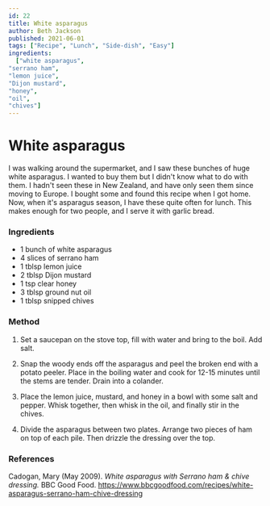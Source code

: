 ```yaml
---
id: 22
title: White asparagus
author: Beth Jackson
published: 2021-06-01
tags: ["Recipe", "Lunch", "Side-dish", "Easy"]
ingredients:
  ["white asparagus",
"serrano ham",
"lemon juice",
"Dijon mustard",
"honey",
"oil",
"chives"]
---
```


# White asparagus

<BlogTextWrapper>

I was walking around the supermarket, and I saw these bunches of huge white asparagus. I wanted to buy them but I didn't know what to do with them. I hadn't seen these in New Zealand, and have only seen them since moving to Europe. I bought some and found this recipe when I got home. Now, when it's asparagus season, I have these quite often for lunch. This makes enough for two people, and I serve it with garlic bread.

</BlogTextWrapper>

<BlogTextWrapper>

### Ingredients

- 1 bunch of white asparagus
- 4 slices of serrano ham
- 1 tblsp lemon juice
- 2 tblsp Dijon mustard
- 1 tsp clear honey
- 3 tblsp ground nut oil
- 1 tblsp snipped chives

</BlogTextWrapper>

<BlogTextWrapper>

### Method

1. Set a saucepan on the stove top, fill with water and bring to the boil. Add salt.

2. Snap the woody ends off the asparagus and peel the broken end with a potato peeler. Place in the boiling water and cook for 12-15 minutes until the stems are tender. Drain into a colander.

<Timer inputHours={0} inputMinutes={12} inputSeconds={0} />

3. Place the lemon juice, mustard, and honey in a bowl with some salt and pepper. Whisk together, then whisk in the oil, and finally stir in the chives.

4. Divide the asparagus between two plates. Arrange two pieces of ham on top of each pile. Then drizzle the dressing over the top.

</BlogTextWrapper>

<BlogTextWrapper>

### References

Cadogan, Mary (May 2009). _White asparagus with Serrano ham & chive dressing._ BBC Good Food. https://www.bbcgoodfood.com/recipes/white-asparagus-serrano-ham-chive-dressing

</BlogTextWrapper>

<ClickableTags tags={tags} />
